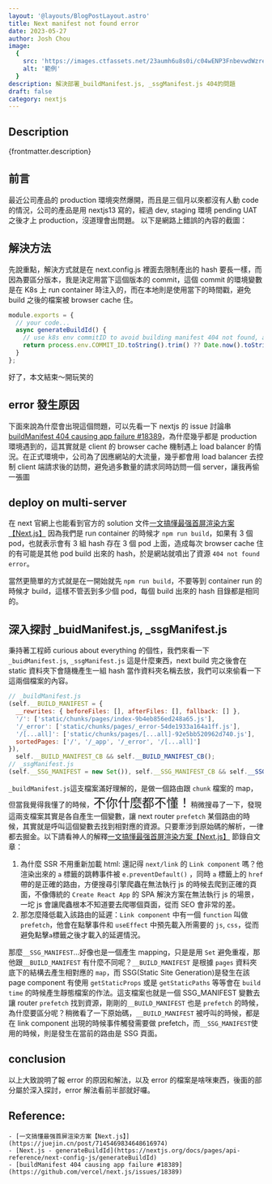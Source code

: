 ```yaml
---
layout: '@layouts/BlogPostLayout.astro'
title: Next manifest not found error
date: 2023-05-27
author: Josh Chou
image:
  {
    src: 'https://images.ctfassets.net/23aumh6u8s0i/c04wENP3FnbevwdWzrePs/1e2739fa6d0aa5192cf89599e009da4e/nextjs',
    alt: '範例'
  }
description: 解決部署_buildManifest.js, _ssgManifest.js 404的問題
draft: false
category: nextjs
---
```



## Description

<p>{frontmatter.description}</p>

## 前言

最近公司產品的 production 環境突然爆開，而且是三個月以來都沒有人動 code 的情況，公司的產品是用 nextjs13 寫的，經過 dev, staging 環境 pending UAT 之後才上 production，沒道理會出問題。
以下是網路上錯誤的內容的截圖：

<PostImage
  src="https://user-images.githubusercontent.com/36122235/136126313-5f53d759-1f93-4809-98c8-99972aa435a6.png"
  width={588}
  height={72}
  class="w-full"
  aspectRatio="9/5"
  desc="網路參考圖"
/>

## 解決方法

先說重點，解決方式就是在 next.config.js 裡面去限制產出的 hash 要長一樣，而因為要區分版本，我是決定用當下這個版本的 commit，這個 commit 的環境變數是在 K8s 上 run container 時注入的，而在本地則是使用當下的時間戳，避免 build 之後的檔案被 browser cache 住。

```javascript
module.exports = {
  // your code...
  async generateBuildId() {
    // use k8s env commitID to avoid building manifest 404 not found, and handle local build.
    return process.env.COMMIT_ID.toString().trim() ?? Date.now().toString();
  }
};
```

好了，本文結束～開玩笑的

## error 發生原因

下面來說為什麼會出現這個問題，可以先看一下 nextjs 的 issue 討論串[buildManifest 404 causing app failure #18389](https://github.com/vercel/next.js/issues/18389)，為什麼幾乎都是 production 環境遇到的，這其實就是 client 的 browser cache 機制遇上 load balancer 的情況。在正式環境中，公司為了因應網站的大流量，幾乎都會用 load balancer 去控制 client 端請求後的訪問，避免過多數量的請求同時訪問一個 server，讓我再偷一張圖

<PostImage
  src="https://www-uploads.scaleway.com/Capture_d_ecran_2022_10_26_a_11_13_34_5bcd4e0c2a.webp"
  width={450}
  height={250}
  class="w-full"
  aspectRatio="9/5"
  desc="網路參考圖"
/>

## deploy on multi-server

在 next 官網上也能看到官方的 solution 文件[一文搞懂最强首屏渲染方案【Next.js】](https://nextjs.org/docs/pages/api-reference/next-config-js/generateBuildId)
因為我們是 run container 的時候才 `npm run build`，如果有 3 個 pod，也就表示會有 3 組 hash 存在 3 個 pod 上面，造成每次 browser cache 住的有可能是其他 pod build 出來的 hash，於是網站就噴出了資源 `404 not found error`。

當然更簡單的方式就是在一開始就先 `npm run build`，不要等到 container run 的時候才 build，這樣不管丟到多少個 pod，每個 build 出來的 hash 目錄都是相同的。

## 深入探討 \_buidManifest.js, \_ssgManifest.js

秉持著工程師 curious about everything 的個性，我們來看一下`_buidManifest.js`, `_ssgManifest.js` 這是什麼東西，next build 完之後會在 static 資料夾下會隨機產生一組 hash 當作資料夾名稱去放，我們可以來偷看一下這兩個檔案的內容。

```javascript
// _buildManifest.js
(self.__BUILD_MANIFEST = {
  __rewrites: { beforeFiles: [], afterFiles: [], fallback: [] },
  '/': ['static/chunks/pages/index-9b4eb856ed248a65.js'],
  '/_error': ['static/chunks/pages/_error-54de1933a164a1ff.js'],
  '/[...all]': ['static/chunks/pages/[...all]-92e5bb520962d740.js'],
  sortedPages: ['/', '/_app', '/_error', '/[...all]']
}),
  self.__BUILD_MANIFEST_CB && self.__BUILD_MANIFEST_CB();
// _ssgManifest.js
(self.__SSG_MANIFEST = new Set()), self.__SSG_MANIFEST_CB && self.__SSG_MANIFEST_CB();
```

`_buildManifest.js`這支檔案滿好理解的，是做一個路由跟 `chunk` 檔案的 map，但當我覺得我懂了的時候，<span style="font-size: 24px;">不你什麼都不懂！</span>稍微搜尋了一下，發現這兩支檔案其實是各自產生一個變數，讓 next router `prefetch` 某個路由的時候，其實就是呼叫這個變數去找到相對應的資源。只要牽涉到原始碼的解析，一律都去掘金。以下請看神人的解釋[一文搞懂最强首屏渲染方案【Next.js】](https://juejin.cn/post/7145469834648616974)
節錄自文章：

1. 為什麼 SSR 不用重新加載 html: 還記得 `next/link` 的 `Link component` 嗎？他渲染出來的 `a` 標籤的跳轉事件被 `e.preventDefault()` ，同時 `a` 標籤上的 `href` 帶的是正確的路由，方便搜尋引擎爬蟲在無法執行 js 的時候去爬到正確的頁面，不像傳統的 `Create React App` 的 SPA 解決方案在無法執行 js 的場景，一坨 js 會讓爬蟲根本不知道要去爬哪個頁面，從而 SEO 會非常的差。
2. 那怎麼降低載入該路由的延遲：`Link component` 中有一個 `function` 叫做 `prefetch`，他會在點擊事件和 `useEffect` 中預先載入所需要的 `js`, `css`，從而避免點擊`a`標籤之後才載入的延遲情況。

那麼`__SSG_MANIFEST`…好像也是一個產生 mapping，只是是用 `Set` 避免重複，那他跟`__BUILD_MANIFEST` 有什麼不同呢？`__BUILD_MANIFEST` 是根據 `pages` 資料夾底下的結構去產生相對應的 `map`，而 SSG(Static Site Generation)是發生在該 page component 有使用 `getStaticProps` 或是 `getStaticPaths` 等等會在 `build time` 的時候產生靜態檔案的作法。這支檔案也就是一個 SSG_MANIFEST 變數去讓 router `prefetch` 找到資源，剛剛的`__BUILD_MANIFEST` 也是 `prefetch` 的時候，為什麼要區分呢？稍微看了一下原始碼，`__BUILD_MANIFEST` 被呼叫的時候，都是在 link component 出現的時候事件觸發需要做 prefetch，而`__SSG_MANIFEST`使用的時候，則是發生在當前的路由是 SSG 頁面。

## conclusion

以上大致說明了報 error 的原因和解法，以及 error 的檔案是啥咪東西，後面的部分屬於深入探討，error 解法看前半部就好囉。

## Reference:

    - [一文搞懂最强首屏渲染方案【Next.js】](https://juejin.cn/post/7145469834648616974)
    - [Next.js - generateBuildId](https://nextjs.org/docs/pages/api-reference/next-config-js/generateBuildId)
    - [buildManifest 404 causing app failure #18389](https://github.com/vercel/next.js/issues/18389)
